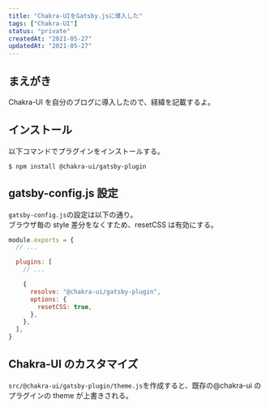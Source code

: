 ```yaml
---
title: "Chakra-UIをGatsby.jsに導入した"
tags: ["Chakra-UI"]
status: "private"
createdAt: "2021-05-27"
updatedAt: "2021-05-27"
---
```


## まえがき

Chakra-UI を自分のブログに導入したので、経緯を記載するよ。

## インストール

以下コマンドでプラグインをインストールする。

```bash:bash
$ npm install @chakra-ui/gatsby-plugin
```

## gatsby-config.js 設定

`gatsby-config.js`の設定は以下の通り。  
ブラウザ毎の style 差分をなくすため、resetCSS は有効にする。

```js:gatsby-config.js {9,10}
module.exports = {
  // ...

  plugins: [
    // ...

    {
      resolve: "@chakra-ui/gatsby-plugin",
      options: {
        resetCSS: true,
      },
    },
  ],
}
```

## Chakra-UI のカスタマイズ

`src/@chakra-ui/gatsby-plugin/theme.js`を作成すると、既存の@chakra-ui のプラグインの theme が上書きされる。

